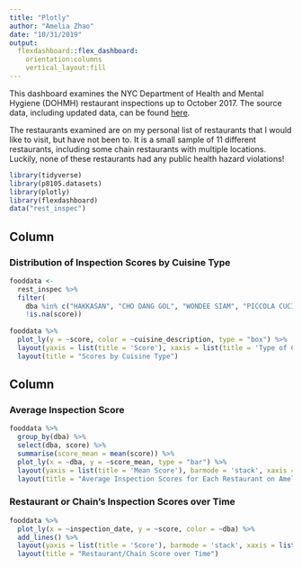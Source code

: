 ```yaml
---
title: "Plotly"
author: "Amelia Zhao"
date: "10/31/2019"
output: 
  flexdashboard::flex_dashboard:
    orientation:columns
    vertical_layout:fill
---
```


This dashboard examines the NYC Department of Health and Mental Hygiene (DOHMH) restaurant inspections up to October 2017. The source data, including updated data, can be found [here](https://dev.socrata.com/foundry/data.cityofnewyork.us/43nn-pn8j). 


The restaurants examined are on my personal list of restaurants that I would like to visit, but have not been to. It is a small sample of 11 different restaurants, including some chain restaurants with multiple locations. Luckily, none of these restaurants had any public health hazard violations!


```r
library(tidyverse)
library(p8105.datasets)
library(plotly)
library(flexdashboard)
data("rest_inspec")
```


Column {data-width=650}
-----------------------------------------------------------------------

### Distribution of Inspection Scores by Cuisine Type

```r
fooddata <-
  rest_inspec %>% 
  filter(
    dba %in% c("HAKKASAN", "CHO DANG GOL", "WONDEE SIAM", "PICCOLA CUCINA", "ADRIENNE'S PIZZA BAR", "RIBALTA", "LOS TACOS NO.1", "SOPHIE'S CUBAN CUISINE", "KEENS STEAKHOUSE", "JONGRO BBQ", "L'AMICO/THE VINE"),
    !is.na(score)) 
    
fooddata %>% 
  plot_ly(y = ~score, color = ~cuisine_description, type = "box") %>% 
  layout(yaxis = list(title = 'Score'), xaxis = list(title = 'Type of Cuisine')) %>% 
  layout(title = "Scores by Cuisine Type")
```

Column {data-width=350}
-----------------------------------------------------------------------

### Average Inspection Score

```r
fooddata %>%
  group_by(dba) %>% 
  select(dba, score) %>% 
  summarise(score_mean = mean(score)) %>% 
  plot_ly(x = ~dba, y = ~score_mean, type = "bar") %>%
  layout(yaxis = list(title = 'Mean Score'), barmode = 'stack', xaxis = list(title = 'Restaurant Name')) %>% 
  layout(title = "Average Inspection Scores for Each Restaurant on Amelia's List")
```

### Restaurant or Chain's Inspection Scores over Time

```r

fooddata %>% 
  plot_ly(x = ~inspection_date, y = ~score, color = ~dba) %>% 
  add_lines() %>% 
  layout(yaxis = list(title = 'Score'), barmode = 'stack', xaxis = list(title = 'Restaurant Name')) %>% 
  layout(title = "Restaurant/Chain Score over Time")

```




